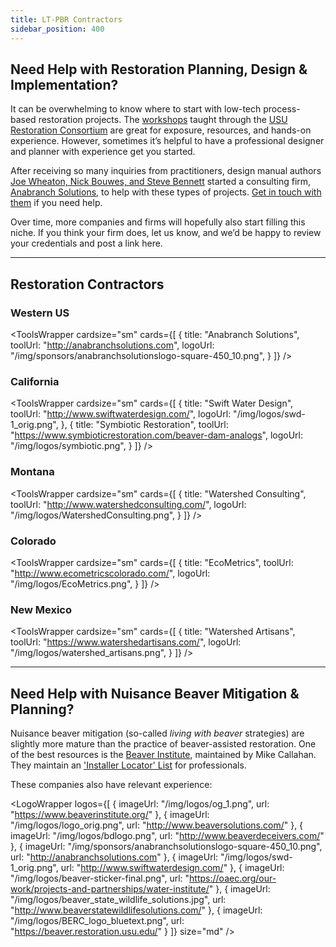 ```yaml
---
title: LT-PBR Contractors
sidebar_position: 400
---
```


## Need Help with Restoration Planning, Design & Implementation?

It can be overwhelming to know where to start with low-tech process-based restoration projects. The [workshops](http://beaver.joewheaton.org/about-workshops.html) taught through the [USU Restoration Consortium](http://restoration.usu.edu) are great for exposure, resources, and hands-on experience. However, sometimes it’s helpful to have a professional designer and planner with experience get you started.  

After receiving so many inquiries from practitioners, design manual authors [Joe Wheaton, Nick Bouwes, and Steve Bennett](http://www.anabranchsolutions.com/principals.html) started a consulting firm, [Anabranch Solutions](http://anabranchsolutions.com/), to help with these types of projects. [Get in touch with them](http://www.anabranchsolutions.com/contact.html) if you need help.  

Over time, more companies and firms will hopefully also start filling this niche. If you think your firm does, let us know, and we’d be happy to review your credentials and post a link here.

---

## Restoration Contractors


### Western US
<ToolsWrapper
  cardsize="sm"
  cards={[
    {
      title: "Anabranch Solutions",
      toolUrl: "http://anabranchsolutions.com",
      logoUrl: "/img/sponsors/anabranchsolutionslogo-square-450_10.png",
    }
  ]}
/>

### California
<ToolsWrapper
  cardsize="sm"
  cards={[
    {
      title: "Swift Water Design",
      toolUrl: "http://www.swiftwaterdesign.com/",
      logoUrl: "/img/logos/swd-1_orig.png",
    },
    {
      title: "Symbiotic Restoration",
      toolUrl: "https://www.symbioticrestoration.com/beaver-dam-analogs",
      logoUrl: "/img/logos/symbiotic.png",
    }
  ]}
/>

### Montana
<ToolsWrapper
  cardsize="sm"
  cards={[
    {
      title: "Watershed Consulting",
      toolUrl: "http://www.watershedconsulting.com/",
      logoUrl: "/img/logos/WatershedConsulting.png",
    }
  ]}
/>

### Colorado
<ToolsWrapper
  cardsize="sm"
  cards={[
    {
      title: "EcoMetrics",
      toolUrl: "http://www.ecometricscolorado.com/",
      logoUrl: "/img/logos/EcoMetrics.png",
    }
  ]}
/>

### New Mexico
<ToolsWrapper
  cardsize="sm"
  cards={[
    {
      title: "Watershed Artisans",
      toolUrl: "https://www.watershedartisans.com/",
      logoUrl: "/img/logos/watershed_artisans.png",
    }
  ]}
/>

---

## Need Help with Nuisance Beaver Mitigation & Planning?

Nuisance beaver mitigation (so-called *living with beaver* strategies) are slightly more mature than the practice of beaver-assisted restoration. One of the best resources is the [Beaver Institute](https://www.beaverinstitute.org/), maintained by Mike Callahan. They maintain an ['Installer Locator' List](https://www.beaverinstitute.org/management/installer-locator/) for professionals.  

These companies also have relevant experience:


<LogoWrapper
  logos={[ 
    { imageUrl: "/img/logos/og_1.png", url: "https://www.beaverinstitute.org/" },
    { imageUrl: "/img/logos/logo_orig.png", url: "http://www.beaversolutions.com/" },
    { imageUrl: "/img/logos/bdlogo.png", url: "http://www.beaverdeceivers.com/" },
    { imageUrl: "/img/sponsors/anabranchsolutionslogo-square-450_10.png", url: "http://anabranchsolutions.com" },
    { imageUrl: "/img/logos/swd-1_orig.png", url: "http://www.swiftwaterdesign.com/" },
    { imageUrl: "/img/logos/beaver-sticker-final.png", url: "https://oaec.org/our-work/projects-and-partnerships/water-institute/" },
    { imageUrl: "/img/logos/beaver_state_wildlife_solutions.jpg", url: "http://www.beaverstatewildlifesolutions.com/" },
    { imageUrl: "/img/logos/BERC_logo_bluetext.png", url: "https://beaver.restoration.usu.edu/" }
  ]}
  size="md"
/>

